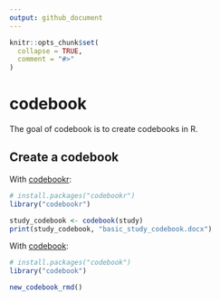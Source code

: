 ```yaml
---
output: github_document
---
```


<!-- README.md is generated from README.Rmd. Please edit that file -->

```r
knitr::opts_chunk$set(
  collapse = TRUE,
  comment = "#>"
)
```

# codebook

<!-- badges: start -->
<!-- badges: end -->

The goal of codebook is to create codebooks in R.

## Create a codebook

With [codebookr](https://brad-cannell.github.io/codebookr/):

```r
# install.packages("codebookr")
library("codebookr")

study_codebook <- codebook(study)
print(study_codebook, "basic_study_codebook.docx")
```

With [codebook](https://github.com/rubenarslan/codebook):

```r
# install.packages("codebook")
library("codebook")

new_codebook_rmd()
```
